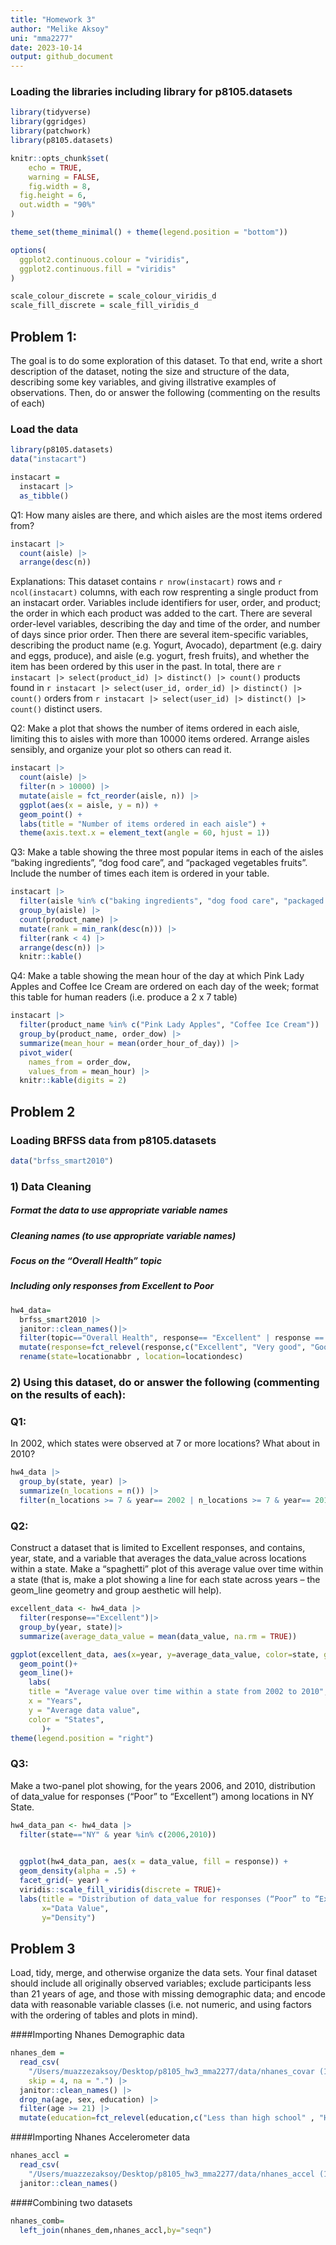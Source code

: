 ```yaml
---
title: "Homework 3"
author: "Melike Aksoy"
uni: "mma2277"
date: 2023-10-14
output: github_document
---
```


### Loading the libraries including library for p8105.datasets

```r
library(tidyverse)
library(ggridges)
library(patchwork)
library(p8105.datasets)

knitr::opts_chunk$set(
	echo = TRUE,
	warning = FALSE,
	fig.width = 8, 
  fig.height = 6,
  out.width = "90%"
)

theme_set(theme_minimal() + theme(legend.position = "bottom"))

options(
  ggplot2.continuous.colour = "viridis",
  ggplot2.continuous.fill = "viridis"
)

scale_colour_discrete = scale_colour_viridis_d
scale_fill_discrete = scale_fill_viridis_d
```

## Problem 1: 
The goal is to do some exploration of this dataset. To that end, write a short description of the dataset, noting the size and structure of the data, describing some key variables, and giving illstrative examples of observations. Then, do or answer the following (commenting on the results of each)

### Load the data
```r
library(p8105.datasets)
data("instacart")

instacart = 
  instacart |> 
  as_tibble()
```



Q1:
How many aisles are there, and which aisles are the most items ordered from?
```r
instacart |> 
  count(aisle) |> 
  arrange(desc(n))
```

Explanations:
This dataset contains `r nrow(instacart)` rows and `r ncol(instacart)` columns, with each row resprenting a single product from an instacart order. Variables include identifiers for user, order, and product; the order in which each product was added to the cart. There are several order-level variables, describing the day and time of the order, and number of days since prior order. Then there are several item-specific variables, describing the product name (e.g. Yogurt, Avocado), department (e.g. dairy and eggs, produce), and aisle (e.g. yogurt, fresh fruits), and whether the item has been ordered by this user in the past. In total, there are `r instacart |> select(product_id) |> distinct() |> count()` products found in `r instacart |> select(user_id, order_id) |> distinct() |> count()` orders from `r instacart |> select(user_id) |> distinct() |> count()` distinct users.


Q2:
Make a plot that shows the number of items ordered in each aisle, limiting this to aisles with more than 10000 items ordered. Arrange aisles sensibly, and organize your plot so others can read it.
```r
instacart |> 
  count(aisle) |> 
  filter(n > 10000) |> 
  mutate(aisle = fct_reorder(aisle, n)) |> 
  ggplot(aes(x = aisle, y = n)) + 
  geom_point() + 
  labs(title = "Number of items ordered in each aisle") +
  theme(axis.text.x = element_text(angle = 60, hjust = 1))
```

Q3:
Make a table showing the three most popular items in each of the aisles “baking ingredients”, “dog food care”, and “packaged vegetables fruits”. Include the number of times each item is ordered in your table.
```r
instacart |> 
  filter(aisle %in% c("baking ingredients", "dog food care", "packaged vegetables fruits")) |>
  group_by(aisle) |> 
  count(product_name) |> 
  mutate(rank = min_rank(desc(n))) |> 
  filter(rank < 4) |> 
  arrange(desc(n)) |>
  knitr::kable()
```


Q4:
Make a table showing the mean hour of the day at which Pink Lady Apples and Coffee Ice Cream are ordered on each day of the week; format this table for human readers (i.e. produce a 2 x 7 table)
```r
instacart |>
  filter(product_name %in% c("Pink Lady Apples", "Coffee Ice Cream")) |>
  group_by(product_name, order_dow) |>
  summarize(mean_hour = mean(order_hour_of_day)) |>
  pivot_wider(
    names_from = order_dow, 
    values_from = mean_hour) |>
  knitr::kable(digits = 2)
```


##############################################################################################

## Problem 2

### Loading BRFSS data from p8105.datasets

```r
data("brfss_smart2010") 
```


### 1) Data Cleaning
##### Format the data to use appropriate variable names
##### Cleaning names (to use appropriate variable names)
##### Focus on the “Overall Health” topic
##### Including only responses from Excellent to Poor

```r
hw4_data=
  brfss_smart2010 |>
  janitor::clean_names()|>
  filter(topic=="Overall Health", response== "Excellent" | response == "Very good"| response =="Good" | response =="Fair" | response =="Poor") |>
  mutate(response=fct_relevel(response,c("Excellent", "Very good", "Good", "Fair", "Poor"))) |>
  rename(state=locationabbr , location=locationdesc)

```


### 2) Using this dataset, do or answer the following (commenting on the results of each):

### Q1: 
In 2002, which states were observed at 7 or more locations? What about in 2010?

```r
hw4_data |>
  group_by(state, year) |>
  summarize(n_locations = n()) |> 
  filter(n_locations >= 7 & year== 2002 | n_locations >= 7 & year== 2010)
```



### Q2: 
Construct a dataset that is limited to Excellent responses, and contains, year, state, and a variable that averages the data_value across locations within a state. Make a “spaghetti” plot of this average value over time within a state (that is, make a plot showing a line for each state across years – the geom_line geometry and group aesthetic will help).

```r
excellent_data <- hw4_data |>
  filter(response=="Excellent")|>
  group_by(year, state)|>
  summarize(average_data_value = mean(data_value, na.rm = TRUE))

ggplot(excellent_data, aes(x=year, y=average_data_value, color=state, group=state))+
  geom_point()+
  geom_line()+
    labs(
    title = "Average value over time within a state from 2002 to 2010",
    x = "Years",
    y = "Average data value",
    color = "States",
       )+
theme(legend.position = "right")
```

### Q3: 
Make a two-panel plot showing, for the years 2006, and 2010, distribution of data_value for responses (“Poor” to “Excellent”) among locations in NY State.

```r
hw4_data_pan <- hw4_data |>
  filter(state=="NY" & year %in% c(2006,2010)) 

 
  ggplot(hw4_data_pan, aes(x = data_value, fill = response)) +
  geom_density(alpha = .5) + 
  facet_grid(~ year) + 
  viridis::scale_fill_viridis(discrete = TRUE)+
  labs(title = "Distribution of data_value for responses (“Poor” to “Excellent”)",
       x="Data Value",
       y="Density")
```

## Problem 3

Load, tidy, merge, and otherwise organize the data sets. Your final dataset should include all originally observed variables; exclude participants less than 21 years of age, and those with missing demographic data; and encode data with reasonable variable classes (i.e. not numeric, and using factors with the ordering of tables and plots in mind).

####Importing Nhanes Demographic data

```r
nhanes_dem = 
  read_csv(
    "/Users/muazzezaksoy/Desktop/p8105_hw3_mma2277/data/nhanes_covar (1).csv", 
    skip = 4, na = ".") |> 
  janitor::clean_names() |>
  drop_na(age, sex, education) |>
  filter(age >= 21) |>
  mutate(education=fct_relevel(education,c("Less than high school" , "High school equivalent" , "More than high school"))) 

```


####Importing Nhanes Accelerometer data
```r
nhanes_accl =
  read_csv(
    "/Users/muazzezaksoy/Desktop/p8105_hw3_mma2277/data/nhanes_accel (1).csv") |>
  janitor::clean_names()
```

####Combining two datasets
```r
nhanes_comb=
  left_join(nhanes_dem,nhanes_accl,by="seqn")
```




